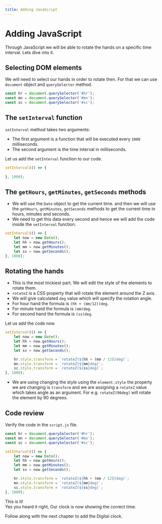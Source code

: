 ```yaml
---
title: Adding JavaScript
---
```


# Adding JavaScript

Through JavaScript we will be able to rotate the hands on a specific time interval. Lets dive into it.

## Selecting DOM elements

We will need to select our hands in order to rotate then. For that we can use `document` object and `querySelector` method.

```js title="script.js"
const hr = document.querySelector('#hr');
const mn = document.querySelector('#mn');
const sc = document.querySelector('#sc');
```

## The `setInterval` function

`setInterval` method takes two arguments:
- The first argument is a function that will be executed every `1000` milliseconds.
- The second argument is the time interval in milliseconds.

Let us add the `setInterval` function to our code.
```js title="script.js"
setInterval(() => {
  
}, 1000);
```

## The `getHours`, `getMinutes`, `getSeconds` methods

- We will use the `Date` object to get the current time. and then we will use the `getHours`, `getMinutes`, `getSeconds` methods to get the current time in hours, minutes and seconds.
- We need to get this data every second and hence we will add the code inside the `setInterval` function.

```js title="script.js" {2-5}
setInterval(() => {
    let now = new Date();
    let hh = now.getHours();
    let mm = now.getMinutes();
    let ss = now.getSeconds();
}, 1000);
```

## Rotating the hands

- This is the most trickiest part. We will edit the style of the elements to rotate them.
- `rotateZ` is a CSS property that will rotate the element around the Z axis.
- We will give calculated `deg` value which will specify the rotation angle.
- For hour hand the formula is `(hh + (mm/12))deg`.
- For minute hand the formula is `(mm)deg`.
- For second hand the formula is `(ss)deg`.

Let us add the code now
```js title="script.js" {7-9}
setInterval(() => {
    let now = new Date();
    let hh = now.getHours();
    let mm = now.getMinutes();
    let ss = now.getSeconds();

    hr.style.transform = `rotateZ(${hh + (mm / 12)}deg)`;
    mn.style.transform = `rotateZ(${mm}deg)`;
    sc.style.transform = `rotateZ(${ss}deg)`;   
}, 1000);
```
- We are using changing the style using the `element.style` the property we are changing is `transform` and we are assigning a `rotateZ` value which takes angle as an argument. For e.g. `rotateZ(90deg)` will rotate the element by 90 degrees.

## Code review

Verify the code in the `script.js` file.
```js title="script.js"
const hr = document.querySelector('#hr');
const mn = document.querySelector('#mn');
const sc = document.querySelector('#sc');

setInterval(() => {
    let now = new Date();
    let hh = now.getHours();
    let mm = now.getMinutes();
    let ss = now.getSeconds();

    hr.style.transform = `rotateZ(${hh + (mm / 12)}deg)`;
    mn.style.transform = `rotateZ(${mm}deg)`;
    sc.style.transform = `rotateZ(${ss}deg)`;   
}, 1000);
```

This is it! <br />
Yes you heard it right, Our clock is now showing the correct time.

Follow along with the next chapter to add the Digital clock.

